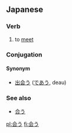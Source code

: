 ==Japanese==                                          
===Verb===
{{t1verb|あう|au}}

# to [[meet]]

===Conjugation===
{{ja-go-u|会|あ|a}}

====Synonym====
* [[出会う]] ([[であう]], deau)

===See also===
*[[合う]]

[[pl:会う]]
[[fi:会う]]